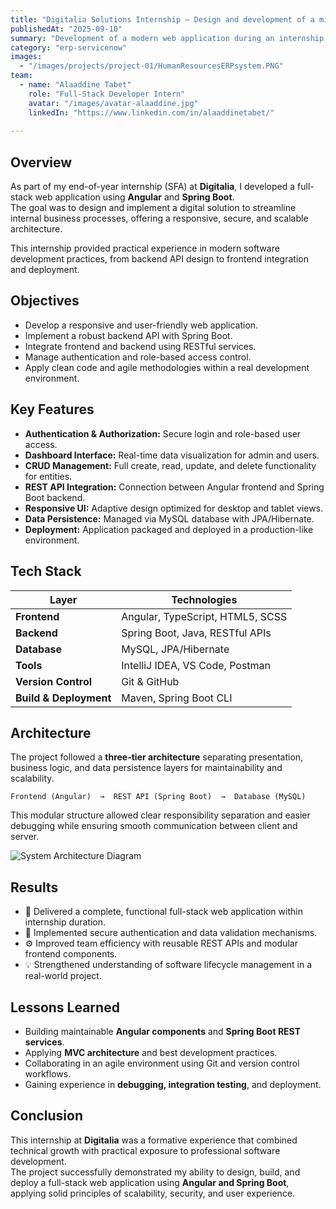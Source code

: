 ```yaml
---
title: "Digitalia Solutions Internship – Design and development of a mini Human Resources ERP system"
publishedAt: "2025-09-10"
summary: "Development of a modern web application during an internship at Digitalia, built with Angular and Spring Boot, focusing on scalable architecture, clean UI, and business process automation."
category: "erp-servicenow"
images:
  - "/images/projects/project-01/HumanResourcesERPsystem.PNG"
team:
  - name: "Alaaddine Tabet"
    role: "Full-Stack Developer Intern"
    avatar: "/images/avatar-alaaddine.jpg"
    linkedIn: "https://www.linkedin.com/in/alaaddinetabet/"
  
---
```


## Overview

As part of my end-of-year internship (SFA) at **Digitalia**, I developed a full-stack web application using **Angular** and **Spring Boot**.  
The goal was to design and implement a digital solution to streamline internal business processes, offering a responsive, secure, and scalable architecture.

This internship provided practical experience in modern software development practices, from backend API design to frontend integration and deployment.

## Objectives

- Develop a responsive and user-friendly web application.  
- Implement a robust backend API with Spring Boot.  
- Integrate frontend and backend using RESTful services.  
- Manage authentication and role-based access control.  
- Apply clean code and agile methodologies within a real development environment.

## Key Features

- **Authentication & Authorization:** Secure login and role-based user access.  
- **Dashboard Interface:** Real-time data visualization for admin and users.  
- **CRUD Management:** Full create, read, update, and delete functionality for entities.  
- **REST API Integration:** Connection between Angular frontend and Spring Boot backend.  
- **Responsive UI:** Adaptive design optimized for desktop and tablet views.  
- **Data Persistence:** Managed via MySQL database with JPA/Hibernate.  
- **Deployment:** Application packaged and deployed in a production-like environment.

## Tech Stack

| Layer | Technologies |
|--------|---------------|
| **Frontend** | Angular, TypeScript, HTML5, SCSS |
| **Backend** | Spring Boot, Java, RESTful APIs |
| **Database** | MySQL, JPA/Hibernate |
| **Tools** | IntelliJ IDEA, VS Code, Postman |
| **Version Control** | Git & GitHub |
| **Build & Deployment** | Maven, Spring Boot CLI |

## Architecture

The project followed a **three-tier architecture** separating presentation, business logic, and data persistence layers for maintainability and scalability.

```text
Frontend (Angular)  →  REST API (Spring Boot)  →  Database (MySQL)
```

This modular structure allowed clear responsibility separation and easier debugging while ensuring smooth communication between client and server.

![System Architecture Diagram](/images/projects/project-03/architecture.jpg)

## Results

- 🚀 Delivered a complete, functional full-stack web application within internship duration.  
- 🔐 Implemented secure authentication and data validation mechanisms.  
- ⚙️ Improved team efficiency with reusable REST APIs and modular frontend components.  
- 💡 Strengthened understanding of software lifecycle management in a real-world project.

## Lessons Learned

- Building maintainable **Angular components** and **Spring Boot REST services**.  
- Applying **MVC architecture** and best development practices.  
- Collaborating in an agile environment using Git and version control workflows.  
- Gaining experience in **debugging, integration testing**, and deployment.  

## Conclusion

This internship at **Digitalia** was a formative experience that combined technical growth with practical exposure to professional software development.  
The project successfully demonstrated my ability to design, build, and deploy a full-stack web application using **Angular and Spring Boot**, applying solid principles of scalability, security, and user experience.
